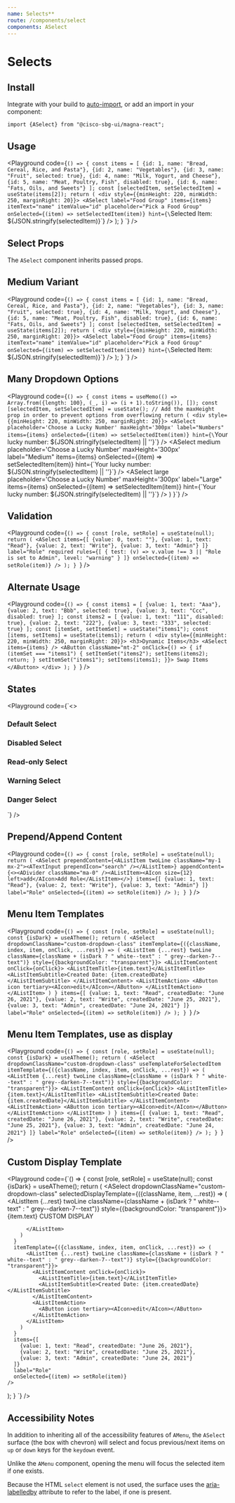 ```yaml
---
name: Selects**
route: /components/select
components: ASelect
---
```


# Selects

## Install

Integrate with your build to [auto-import](/#integrating), or add an import in your component:

```
import {ASelect} from "@cisco-sbg-ui/magna-react";
```

## Usage

<Playground
  code={`() => {
  const items = [
    {id: 1, name: "Bread, Cereal, Rice, and Pasta"},
    {id: 2, name: "Vegetables"},
    {id: 3, name: "Fruit", selected: true},
    {id: 4, name: "Milk, Yogurt, and Cheese"},
    {id: 5, name: "Meat, Poultry, Fish", disabled: true},
    {id: 6, name: "Fats, Oils, and Sweets"}
  ];
  const [selectedItem, setSelectedItem] = useState(items[2]);
  return (
    <div style={{minHeight: 220, minWidth: 250, marginRight: 20}}>
      <ASelect
        label="Food Group"
        items={items}
        itemText="name"
        itemValue="id"
        placeholder="Pick a Food Group"
        onSelected={(item) => setSelectedItem(item)}
        hint={\`Selected Item: \${JSON.stringify(selectedItem)}\`}
      />
    </div>
  );
}
`}
/>

## Select Props

The `ASelect` component inherits passed props.

<Props of="ASelect" />

## Medium Variant

<Playground
  code={`() => {
  const items = [
    {id: 1, name: "Bread, Cereal, Rice, and Pasta"},
    {id: 2, name: "Vegetables"},
    {id: 3, name: "Fruit", selected: true},
    {id: 4, name: "Milk, Yogurt, and Cheese"},
    {id: 5, name: "Meat, Poultry, Fish", disabled: true},
    {id: 6, name: "Fats, Oils, and Sweets"}
  ];
  const [selectedItem, setSelectedItem] = useState(items[2]);
  return (
    <div style={{minHeight: 220, minWidth: 250, marginRight: 20}}>
      <ASelect
        label="Food Group"
        items={items}
        itemText="name"
        itemValue="id"
        placeholder="Pick a Food Group"
        onSelected={(item) => setSelectedItem(item)}
        hint={\`Selected Item: \${JSON.stringify(selectedItem)}\`}
      />
    </div>
  );
}
`}
/>

## Many Dropdown Options

<Playground
  code={`() => {
    const items = useMemo(() => Array.from({length: 100}, (_, i) => (i + 1).toString()), []);
    const [selectedItem, setSelectedItem] = useState();
    // Add the maxHeight prop in order to prevent options from overflowing
    return (
      <div style={{minHeight: 220, minWidth: 250, marginRight: 20}}>
        <ASelect
          placeholder='Choose a Lucky Number'
          maxHeight='300px'
          label="Numbers"
          items={items}
          onSelected={(item) => setSelectedItem(item)}
          hint={\`Your lucky number: \${JSON.stringify(selectedItem) || ''}\`}
        />
        <ADivider/>
        <ASelect
          medium
          placeholder='Choose a Lucky Number'
          maxHeight='300px'
          label="Medium"
          items={items}
          onSelected={(item) => setSelectedItem(item)}
          hint={\`Your lucky number: \${JSON.stringify(selectedItem) || ''}\`}
        />
        <ADivider/>
        <ASelect
          large
          placeholder='Choose a Lucky Number'
          maxHeight='300px'
          label="Large"
          items={items}
          onSelected={(item) => setSelectedItem(item)}
          hint={\`Your lucky number: \${JSON.stringify(selectedItem) || ''}\`}
        />
      </div>
    )
  }`}
/>

## Validation

<Playground
  code={`() => {
  const [role, setRole] = useState(null);
  return (
    <ASelect
      items={[
        {value: 0, text: ""},
        {value: 1, text: "Read"},
        {value: 2, text: "Write"},
        {value: 3, text: "Admin"}
      ]}
      label="Role"
      required
      rules={[
        {
          test: (v) => v.value !== 3 || "Role is set to Admin",
          level: "warning"
        }
      ]}
      onSelected={(item) => setRole(item)}
    />
  );
}
`}
/>

## Alternate Usage

<Playground
  code={`() => {
  const items1 = [
    {value: 1, text: "Aaa"},
    {value: 2, text: "Bbb", selected: true},
    {value: 3, text: "Ccc", disabled: true}
  ];
  const items2 = [
    {value: 1, text: "111", disabled: true},
    {value: 2, text: "222"},
    {value: 3, text: "333", selected: true}
  ];
  const [itemSet, setItemSet] = useState("items1");
  const [items, setItems] = useState(items1);
  return (
    <div style={{minHeight: 220, minWidth: 250, marginRight: 20}}>
      <h3>Dynamic Items</h3>
      <ASelect items={items} />
      <AButton
        className="mt-2"
        onClick={() => {
          if (itemSet === "items1") {
            setItemSet("items2");
            setItems(items2);
            return;
          }
          setItemSet("items1");
          setItems(items1);
        }}>
        Swap Items
      </AButton>
    </div>
  );
}
`}
/>

## States

<Playground
  code={`<>
  <div style={{minHeight: 220, minWidth: 250, marginRight: 20}}>
    <h3>Default Select</h3>
    <ASelect
      label="Food Group"
      items={[
        "Bread, Cereal, Rice, and Pasta",
        "Vegetables",
        "Fruit",
        "Milk, Yogurt, and Cheese",
        "Meat, Poultry, Fish",
        "Fats, Oils, and Sweets"
      ]}
      placeholder="Pick a Food Group"
      hint="Hint: Default"
    />
  </div>
  <div style={{minHeight: 220, minWidth: 250, marginRight: 20}}>
    <h3>Disabled Select</h3>
    <ASelect
      disabled
      label="Food Group"
      placeholder="Pick a Food Group"
      hint="Hint: Disabled"
    />
  </div>
  <div style={{minHeight: 220, minWidth: 250, marginRight: 20}}>
    <h3>Read-only Select</h3>
    <ASelect
      readOnly
      label="Food Group"
      placeholder="Pick a Food Group"
      hint="Hint: Read-only"
      items={[
        "Bread, Cereal, Rice, and Pasta",
        "Vegetables",
        "Fruit",
        "Milk, Yogurt, and Cheese",
        "Meat, Poultry, Fish",
        "Fats, Oils, and Sweets"
      ]}
    />
  </div>
  <div style={{minHeight: 220, minWidth: 250, marginRight: 20}}>
    <h3>Warning Select</h3>
    <ASelect
      validationState="warning"
      label="Food Group"
      placeholder="Pick a Food Group"
      hint="Hint: Warning"
      itemText="name"
      itemValue="id"
      items={[
        {id: 1, name: "Bread, Cereal, Rice, and Pasta"},
        {id: 2, name: "Vegetables"},
        {id: 3, name: "Fruit"},
        {id: 4, name: "Milk, Yogurt, and Cheese"},
        {id: 5, name: "Meat, Poultry, Fish", disabled: true},
        {id: 6, name: "Fats, Oils, and Sweets"}
      ]}
    />
  </div>
  <div style={{minHeight: 220, minWidth: 250, marginRight: 20}}>
    <h3>Danger Select</h3>
    <ASelect
      validationState="danger"
      label="Food Group"
      placeholder="Pick a Food Group"
      hint="Hint: Danger"
      items={[
        "Bread, Cereal, Rice, and Pasta",
        "Vegetables",
        "Fruit",
        "Milk, Yogurt, and Cheese",
        "Meat, Poultry, Fish",
        "Fats, Oils, and Sweets"
      ]}
    />
  </div>
</>
`}
/>

## Prepend/Append Content

<Playground
  code={`() => {
  const [role, setRole] = useState(null);
  return (
    <ASelect
      prependContent={<AListItem twoLine className="my-1 mx-2"><ATextInput prependIcon="search" /></AListItem>}
      appendContent={<><ADivider className="ma-0" /><AListItem><AIcon size={12} left>add</AIcon>Add Role</AListItem></>}
      items={[
        {value: 1, text: "Read"},
        {value: 2, text: "Write"},
        {value: 3, text: "Admin"}
      ]}
      label="Role"
      onSelected={(item) => setRole(item)}
    />
  );
}
`}
/>

## Menu Item Templates

<Playground
  code={`() => {
  const [role, setRole] = useState(null);
  const {isDark} = useATheme();
  return (
    <ASelect
      dropdownClassName="custom-dropdown-class"
      itemTemplate={({className, index, item, onClick, ...rest}) => (
          <AListItem {...rest} twoLine className={className + (isDark ? " white--text" : " grey--darken-7--text")} style={{backgroundColor: "transparent"}}>
            <AListItemContent onClick={onClick}>
              <AListItemTitle>{item.text}</AListItemTitle>
              <AListItemSubtitle>Created Date: {item.createdDate}</AListItemSubtitle>
            </AListItemContent>
            <AListItemAction>
              <AButton icon tertiary><AIcon>edit</AIcon></AButton>
            </AListItemAction>
          </AListItem>
        )
      }
      items={[
        {value: 1, text: "Read", createdDate: "June 26, 2021"},
        {value: 2, text: "Write", createdDate: "June 25, 2021"},
        {value: 3, text: "Admin", createdDate: "June 24, 2021"}
      ]}
      label="Role"
      onSelected={(item) => setRole(item)}
    />
  );
}
`}
/>

## Menu Item Templates, use as display

<Playground
  code={`() => {
  const [role, setRole] = useState(null);
  const {isDark} = useATheme();
  return (
    <ASelect
      dropdownClassName="custom-dropdown-class"
      useTemplateForSelectedItem
      itemTemplate={({className, index, item, onClick, ...rest}) => (
          <AListItem {...rest} twoLine className={className + (isDark ? " white--text" : " grey--darken-7--text")} style={{backgroundColor: "transparent"}}>
            <AListItemContent onClick={onClick}>
              <AListItemTitle>{item.text}</AListItemTitle>
              <AListItemSubtitle>Created Date: {item.createdDate}</AListItemSubtitle>
            </AListItemContent>
            <AListItemAction>
              <AButton icon tertiary><AIcon>edit</AIcon></AButton>
            </AListItemAction>
          </AListItem>
        )
      }
      items={[
        {value: 1, text: "Read", createdDate: "June 26, 2021"},
        {value: 2, text: "Write", createdDate: "June 25, 2021"},
        {value: 3, text: "Admin", createdDate: "June 24, 2021"}
      ]}
      label="Role"
      onSelected={(item) => setRole(item)}
    />
  );
}
`}
/>

## Custom Display Template

<Playground
  code={`() => {
  const [role, setRole] = useState(null);
  const {isDark} = useATheme();
  return (
    <ASelect
      dropdownClassName="custom-dropdown-class"
      selectedDisplayTemplate={({className, item, ...rest}) => (
          <AListItem {...rest} twoLine className={className + (isDark ? " white--text" : " grey--darken-7--text")} style={{backgroundColor: "transparent"}}>
            <AListItemContent>
              <AListItemTitle>{item.text}</AListItemTitle>
              <AListItemSubtitle>CUSTOM DISPLAY</AListItemSubtitle>
            </AListItemContent>

          </AListItem>
        )
      }
      itemTemplate={({className, index, item, onClick, ...rest}) => (
          <AListItem {...rest} twoLine className={className + (isDark ? " white--text" : " grey--darken-7--text")} style={{backgroundColor: "transparent"}}>
            <AListItemContent onClick={onClick}>
              <AListItemTitle>{item.text}</AListItemTitle>
              <AListItemSubtitle>Created Date: {item.createdDate}</AListItemSubtitle>
            </AListItemContent>
            <AListItemAction>
              <AButton icon tertiary><AIcon>edit</AIcon></AButton>
            </AListItemAction>
          </AListItem>
        )
      }
      items={[
        {value: 1, text: "Read", createdDate: "June 26, 2021"},
        {value: 2, text: "Write", createdDate: "June 25, 2021"},
        {value: 3, text: "Admin", createdDate: "June 24, 2021"}
      ]}
      label="Role"
      onSelected={(item) => setRole(item)}
    />

);
}
`}
/>

## Accessibility Notes

In addition to inheriting all of the accessibility features of `AMenu`,
the `ASelect` surface (the box with chevron) will select and focus previous/next items
on `up` or `down` keys for the `keydown` event.

Unlike the `AMenu` component, opening the menu will focus the selected item if one exists.

Because the HTML `select` element is not used, the surface uses the
[aria-labelledby](https://www.w3.org/TR/wai-aria/#aria-labelledby) attribute to refer to the
label, if one is present.
